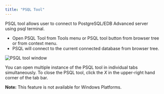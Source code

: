 ```yaml
---
title: "PSQL Tool"
---
```


<div id="psql_tool" class="registered_link"></div>

PSQL tool allows user to connect to PostgreSQL/EDB Advanced server using psql terminal.

-   Open PSQL Tool from Tools menu or PSQL tool button from browser tree or from context menu.
-   PSQL will connect to the current connected database from browser tree.

<img src="../images/psql_tool.png" class="align-center" alt="PSQL tool window" />

You can open multiple instance of the PSQL tool in individual tabs simultaneously. To close the PSQL tool, click the *X* in the upper-right hand corner of the tab bar.

**Note:** This feature is not available for Windows Platforms.
